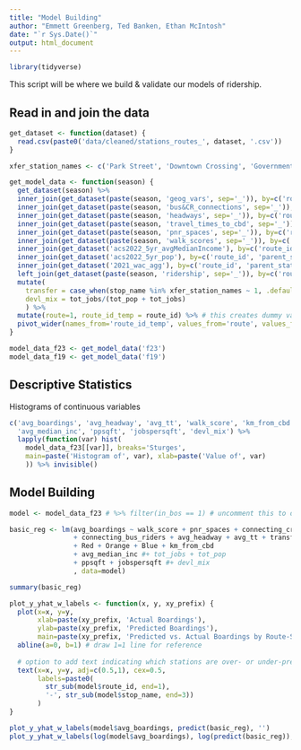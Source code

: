 ```yaml
---
title: "Model Building"
author: "Emmett Greenberg, Ted Banken, Ethan McIntosh"
date: "`r Sys.Date()`"
output: html_document
---
```


```r
library(tidyverse)
```

This script will be where we build & validate our models of ridership.

## Read in and join the data

```r
get_dataset <- function(dataset) {
  read.csv(paste0('data/cleaned/stations_routes_', dataset, '.csv'))
}

xfer_station_names <- c('Park Street', 'Downtown Crossing', 'Government Center', 'State')

get_model_data <- function(season) {
  get_dataset(season) %>%
  inner_join(get_dataset(paste(season, 'geog_vars', sep='_')), by=c('route_id', 'parent_station')) %>%
  inner_join(get_dataset(paste(season, 'bus&CR_connections', sep='_')), by=c('route_id', 'parent_station')) %>%
  inner_join(get_dataset(paste(season, 'headways', sep='_')), by=c('route_id', 'parent_station')) %>%
  inner_join(get_dataset(paste(season, 'travel_times_to_cbd', sep='_')), by=c('route_id', 'parent_station')) %>%
  inner_join(get_dataset(paste(season, 'pnr_spaces', sep='_')), by=c('route_id', 'parent_station')) %>%
  inner_join(get_dataset(paste(season, 'walk_scores', sep='_')), by=c('route_id', 'parent_station')) %>%
  inner_join(get_dataset('acs2022_5yr_avgMedianIncome'), by=c('route_id', 'parent_station')) %>%
  inner_join(get_dataset('acs2022_5yr_pop'), by=c('route_id', 'parent_station')) %>%
  inner_join(get_dataset('2021_wac_agg'), by=c('route_id', 'parent_station')) %>%
  left_join(get_dataset(paste(season, 'ridership', sep='_')), by=c('route_id', 'parent_station')) %>%
  mutate(
    transfer = case_when(stop_name %in% xfer_station_names ~ 1, .default=0),
    devl_mix = tot_jobs/(tot_pop + tot_jobs)
    ) %>%
  mutate(route=1, route_id_temp = route_id) %>% # this creates dummy variables for each route
  pivot_wider(names_from='route_id_temp', values_from='route', values_fill=0)
}

model_data_f23 <- get_model_data('f23')
model_data_f19 <- get_model_data('f19')
```

## Descriptive Statistics

Histograms of continuous variables
```r
c('avg_boardings', 'avg_headway', 'avg_tt', 'walk_score', 'km_from_cbd',  
  'avg_median_inc', 'ppsqft', 'jobspersqft', 'devl_mix') %>% 
  lapply(function(var) hist(
    model_data_f23[[var]], breaks='Sturges', 
    main=paste('Histogram of', var), xlab=paste('Value of', var)
    )) %>% invisible()
```

## Model Building

```r
model <- model_data_f23 # %>% filter(in_bos == 1) # uncomment this to do Boston-only model

basic_reg <- lm(avg_boardings ~ walk_score + pnr_spaces + connecting_cr_routes
                + connecting_bus_riders + avg_headway + avg_tt + transfer
                + Red + Orange + Blue + km_from_cbd
                + avg_median_inc #+ tot_jobs + tot_pop 
                + ppsqft + jobspersqft #+ devl_mix
                , data=model)

summary(basic_reg)
```

```r
plot_y_yhat_w_labels <- function(x, y, xy_prefix) {
  plot(x=x, y=y,
       xlab=paste(xy_prefix, 'Actual Boardings'),
       ylab=paste(xy_prefix, 'Predicted Boardings'),
       main=paste(xy_prefix, 'Predicted vs. Actual Boardings by Route-Station'))
  abline(a=0, b=1) # draw 1=1 line for reference
  
  # option to add text indicating which stations are over- or under-predicted
  text(x=x, y=y, adj=c(0.5,1), cex=0.5,
       labels=paste0(
         str_sub(model$route_id, end=1), 
         '-', str_sub(model$stop_name, end=3))
       )
}

plot_y_yhat_w_labels(model$avg_boardings, predict(basic_reg), '')
plot_y_yhat_w_labels(log(model$avg_boardings), log(predict(basic_reg)), 'Logged')
```

```r

```

